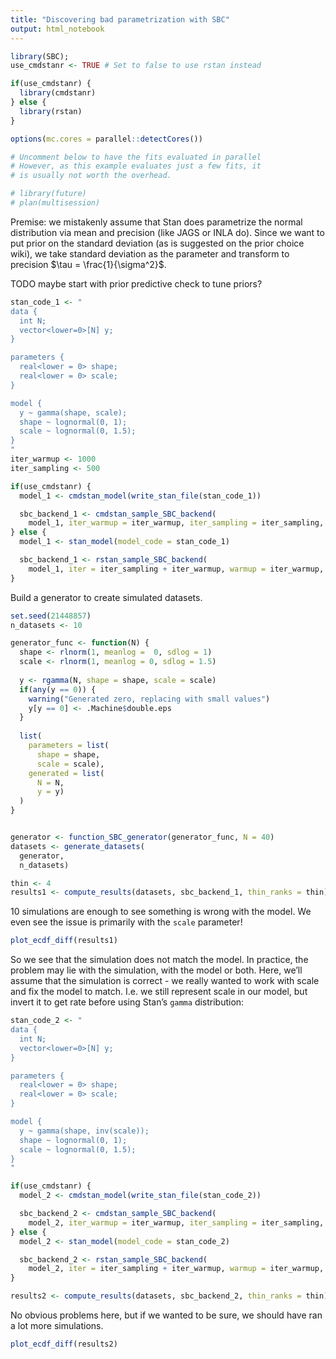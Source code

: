 ```yaml
---
title: "Discovering bad parametrization with SBC"
output: html_notebook
---
```


```r
library(SBC); 
use_cmdstanr <- TRUE # Set to false to use rstan instead

if(use_cmdstanr) {
  library(cmdstanr)
} else {
  library(rstan)
}

options(mc.cores = parallel::detectCores())

# Uncomment below to have the fits evaluated in parallel
# However, as this example evaluates just a few fits, it
# is usually not worth the overhead.

# library(future)
# plan(multisession)

```


Premise: we mistakenly assume that Stan does parametrize the normal distribution
via mean and precision (like JAGS or INLA do). Since we want to put prior on the 
standard deviation (as is suggested on the prior choice wiki), we take standard deviation as the parameter and transform to precision $\tau = \frac{1}{\sigma^2}$.


TODO maybe start with prior predictive check to tune priors?

```r
stan_code_1 <- "
data {
  int N;
  vector<lower=0>[N] y;
}

parameters {
  real<lower = 0> shape;
  real<lower = 0> scale;  
}

model {
  y ~ gamma(shape, scale);
  shape ~ lognormal(0, 1);
  scale ~ lognormal(0, 1.5);
}
"
iter_warmup <- 1000
iter_sampling <- 500

if(use_cmdstanr) {
  model_1 <- cmdstan_model(write_stan_file(stan_code_1))

  sbc_backend_1 <- cmdstan_sample_SBC_backend(
    model_1, iter_warmup = iter_warmup, iter_sampling = iter_sampling, chains = 2)
} else {
  model_1 <- stan_model(model_code = stan_code_1)

  sbc_backend_1 <- rstan_sample_SBC_backend(
    model_1, iter = iter_sampling + iter_warmup, warmup = iter_warmup, chains = 2)
}

```

Build a generator to create simulated datasets.

```r
set.seed(21448857)
n_datasets <- 10

generator_func <- function(N) {
  shape <- rlnorm(1, meanlog =  0, sdlog = 1)
  scale <- rlnorm(1, meanlog = 0, sdlog = 1.5)
  
  y <- rgamma(N, shape = shape, scale = scale)
  if(any(y == 0)) {
    warning("Generated zero, replacing with small values")
    y[y == 0] <- .Machine$double.eps
  }
  
  list(
    parameters = list(
      shape = shape,
      scale = scale),
    generated = list(
      N = N,
      y = y)
  )
}


generator <- function_SBC_generator(generator_func, N = 40)
datasets <- generate_datasets(
  generator, 
  n_datasets)

```


```r
thin <- 4
results1 <- compute_results(datasets, sbc_backend_1, thin_ranks = thin)
```


10 simulations are enough to see something is wrong with the model. We even see the issue is primarily with the `scale` parameter!

```r
plot_ecdf_diff(results1)
```

So we see that the simulation does not match the model. In practice, the problem may lie with the simulation, with the model or both. Here, we'll assume that the simulation is correct - we really wanted to work with scale and fix the model to match. I.e. we still represent scale in our model, but invert it to get rate before using Stan's `gamma` distribution:


```r
stan_code_2 <- "
data {
  int N;
  vector<lower=0>[N] y;
}

parameters {
  real<lower = 0> shape;
  real<lower = 0> scale;  
}

model {
  y ~ gamma(shape, inv(scale));
  shape ~ lognormal(0, 1);
  scale ~ lognormal(0, 1.5);
}
"

if(use_cmdstanr) {
  model_2 <- cmdstan_model(write_stan_file(stan_code_2))

  sbc_backend_2 <- cmdstan_sample_SBC_backend(
    model_2, iter_warmup = iter_warmup, iter_sampling = iter_sampling, chains = 2)
} else {
  model_2 <- stan_model(model_code = stan_code_2)

  sbc_backend_2 <- rstan_sample_SBC_backend(
    model_2, iter = iter_sampling + iter_warmup, warmup = iter_warmup, chains = 2)
}


```


```r
results2 <- compute_results(datasets, sbc_backend_2, thin_ranks = thin)
```

No obvious problems here, but if we wanted to be sure, we should have ran a lot more simulations.

```r
plot_ecdf_diff(results2)
```


